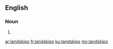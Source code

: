==English==

===Noun===
{{head|en|plural}}

# {{plural of|landskip|lang=en|nocat=1}}

[[ar:landskips]]
[[fr:landskips]]
[[ku:landskips]]
[[my:landskips]]